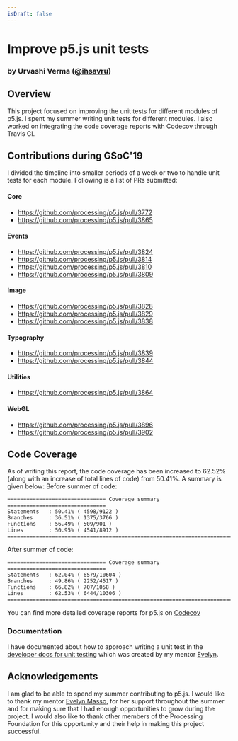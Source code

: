 ```yaml
---
isDraft: false
---
```

# Improve p5.js unit tests

### by Urvashi Verma ([@ihsavru](https://github.com/ihsavru))

## Overview

This project focused on improving the unit tests for different modules of p5.js. I spent my summer writing unit tests for different modules. I also worked on integrating the code coverage reports with Codecov through Travis CI.

## Contributions during GSoC'19

I divided the timeline into smaller periods of a week or two to handle unit tests for each module. Following is a list of PRs submitted:

#### Core

* https://github.com/processing/p5.js/pull/3772
* https://github.com/processing/p5.js/pull/3865

#### Events

* https://github.com/processing/p5.js/pull/3824
* https://github.com/processing/p5.js/pull/3814
* https://github.com/processing/p5.js/pull/3810
* https://github.com/processing/p5.js/pull/3809

#### Image

* https://github.com/processing/p5.js/pull/3828
* https://github.com/processing/p5.js/pull/3829
* https://github.com/processing/p5.js/pull/3838

#### Typography

* https://github.com/processing/p5.js/pull/3839
* https://github.com/processing/p5.js/pull/3844

#### Utilities

* https://github.com/processing/p5.js/pull/3864

#### WebGL

* https://github.com/processing/p5.js/pull/3896
* https://github.com/processing/p5.js/pull/3902

## Code Coverage

As of writing this report, the code coverage has been increased to 62.52% (along with an increase of total lines of code) from 50.41%. A summary is given below:
Before summer of code:

```
=============================== Coverage summary ===============================  
Statements   : 50.41% ( 4598/9122 )  
Branches     : 36.51% ( 1375/3766 )  
Functions    : 56.49% ( 509/901 )  
Lines        : 50.95% ( 4541/8912 )  
================================================================================
```

After summer of code:

```
=============================== Coverage summary ===============================  
Statements   : 62.04% ( 6579/10604 )  
Branches     : 49.86% ( 2252/4517 )  
Functions    : 66.82% ( 707/1058 )  
Lines        : 62.53% ( 6444/10306 )  
================================================================================
```

You can find more detailed coverage reports for p5.js on [Codecov](https://codecov.io/gh/processing/p5.js)

### Documentation

I have documented about how to approach writing a unit test in the [developer docs for unit testing](https://github.com/processing/p5.js/blob/main/contributor_docs/unit_testing/) which was created by my mentor [Evelyn](https://github.com/outofambit).

## Acknowledgements

I am glad to be able to spend my summer contributing to p5.js. I would like to thank my mentor [Evelyn Masso](https://github.com/outofambit), for her support throughout the summer and for making sure that I had enough opportunities to grow during the project. I would also like to thank other members of the Processing Foundation for this opportunity and their help in making this project successful.
